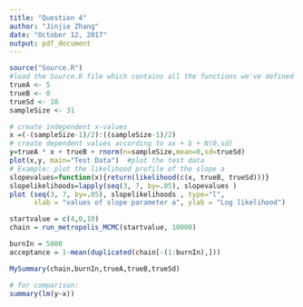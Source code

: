 ```yaml
---
title: "Question 4"
author: "Jinjie Zhang"
date: "October 12, 2017"
output: pdf_document
---
```


```r
source("Source.R")  
#load the Source.R file which contains all the functions we've defined
trueA <- 5
trueB <- 0
trueSd <- 10
sampleSize <- 31

# create independent x-values 
x =(-(sampleSize-1)/2):((sampleSize-1)/2)
# create dependent values according to ax + b + N(0,sd)
y=trueA * x + trueB + rnorm(n=sampleSize,mean=0,sd=trueSd)
plot(x,y, main="Test Data")  #plot the test data
# Example: plot the likelihood profile of the slope a
slopevalues=function(x){return(likelihood(c(x, trueB, trueSd)))}
slopelikelihoods=lapply(seq(3, 7, by=.05), slopevalues )
plot (seq(3, 7, by=.05), slopelikelihoods , type="l", 
      xlab = "values of slope parameter a", ylab = "Log likelihood")

startvalue = c(4,0,10)
chain = run_metropolis_MCMC(startvalue, 10000)

burnIn = 5000
acceptance = 1-mean(duplicated(chain[-(1:burnIn),]))

MySummary(chain,burnIn,trueA,trueB,trueSd) 

# for comparison:
summary(lm(y~x))

```

